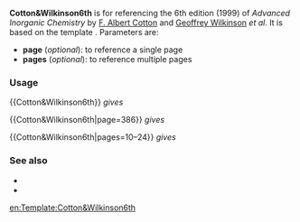 {{Documentation subpage}}
<!-- PLEASE ADD CATEGORIES AND INTERWIKIS AT THE BOTTOM OF THIS PAGE -->
'''Cotton&Wilkinson6th''' is for referencing the 6th edition (1999) of ''Advanced Inorganic Chemistry'' by [[F. Albert Cotton]] and [[Geoffrey Wilkinson]] ''et al''. It is based on the template {{tl|citation}}. Parameters are:
*'''page''' (''optional''): to reference a single page
*'''pages''' (''optional''): to reference multiple pages

=== Usage ===
<nowiki>{{Cotton&Wilkinson6th}}</nowiki> ''gives''
:{{Cotton&Wilkinson6th}}

<nowiki>{{Cotton&Wilkinson6th|page=386}}</nowiki> ''gives''
:{{Cotton&Wilkinson6th|page=386}}

<nowiki>{{Cotton&Wilkinson6th|pages=10–24}}</nowiki> ''gives''
:{{Cotton&Wilkinson6th|pages=10–24}}

=== See also ===
*{{tl|Cotton&Wilkinson4th}}
*{{tl|Cotton&Wilkinson5th}}

<includeonly>
[[Category:Chemistry citation templates|{{PAGENAME}}]]

[[en:Template:Cotton&Wilkinson6th]]
</includeonly>